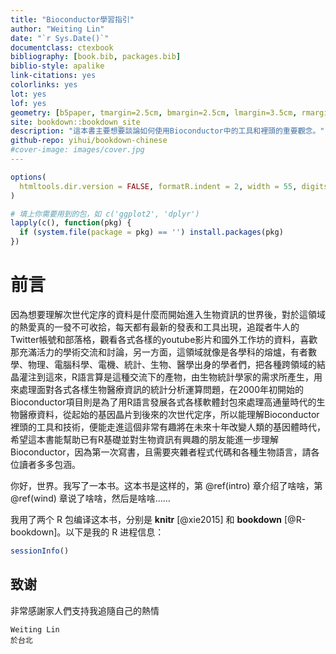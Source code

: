 ```yaml
--- 
title: "Bioconductor學習指引"
author: "Weiting Lin"
date: "`r Sys.Date()`"
documentclass: ctexbook
bibliography: [book.bib, packages.bib]
biblio-style: apalike
link-citations: yes
colorlinks: yes
lot: yes
lof: yes
geometry: [b5paper, tmargin=2.5cm, bmargin=2.5cm, lmargin=3.5cm, rmargin=2.5cm]
site: bookdown::bookdown_site
description: "這本書主要想要談論如何使用Bioconductor中的工具和裡頭的重要觀念。"
github-repo: yihui/bookdown-chinese
#cover-image: images/cover.jpg
---
```


```r
options(
  htmltools.dir.version = FALSE, formatR.indent = 2, width = 55, digits = 4
)

# 填上你需要用到的包，如 c('ggplot2', 'dplyr')
lapply(c(), function(pkg) {
  if (system.file(package = pkg) == '') install.packages(pkg)
})
```

# 前言 {-}

因為想要理解次世代定序的資料是什麼而開始進入生物資訊的世界後，對於這領域的熱愛真的一發不可收拾，每天都有最新的發表和工具出現，追蹤者牛人的Twitter帳號和部落格，觀看各式各樣的youtube影片和國外工作坊的資料，喜歡那充滿活力的學術交流和討論，另一方面，這領域就像是各學科的熔爐，有者數學、物理、電腦科學、電機、統計、生物、醫學出身的學者們，把各種跨領域的結晶灌注到這來，R語言算是這種交流下的產物，由生物統計學家的需求所產生，用來處理面對各式各樣生物醫療資訊的統計分析運算問題，在2000年初開始的Bioconductor項目則是為了用R語言發展各式各樣軟體封包來處理高通量時代的生物醫療資料，從起始的基因晶片到後來的次世代定序，所以能理解Bioconductor裡頭的工具和技術，便能走進這個非常有趣將在未來十年改變人類的基因體時代，希望這本書能幫助已有R基礎並對生物資訊有興趣的朋友能進一步理解Bioconductor，因為第一次寫書，且需要夾雜者程式代碼和各種生物語言，請各位讀者多多包涵。


你好，世界。我写了一本书。这本书是这样的，第 \@ref(intro) 章介绍了啥啥，第 \@ref(wind) 章说了啥啥，然后是啥啥……

我用了两个 R 包编译这本书，分别是 **knitr**\index{knitr} [@xie2015] 和 **bookdown**\index{bookdown} [@R-bookdown]。以下是我的 R 进程信息：

```r
sessionInfo()
```

## 致谢 {-}

非常感謝家人們支持我追隨自己的熱情

```block2
Weiting Lin  
於台北
```


